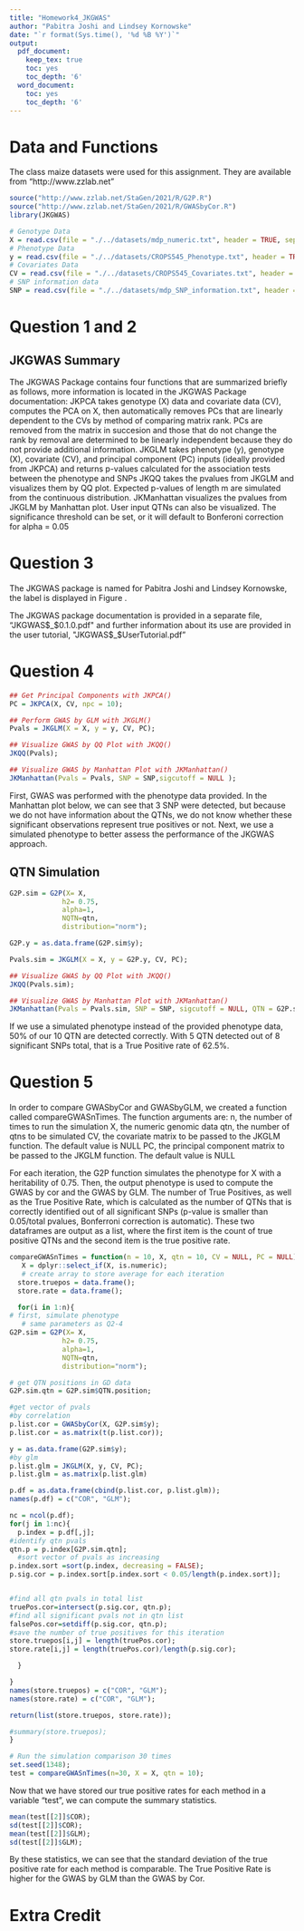 ```yaml
---
title: "Homework4_JKGWAS"
author: "Pabitra Joshi and Lindsey Kornowske"
date: "`r format(Sys.time(), '%d %B %Y')`"
output:
  pdf_document:
    keep_tex: true
    toc: yes
    toc_depth: '6'
  word_document:
    toc: yes
    toc_depth: '6'
---
```


\begin{figure*}[htbp]
\begin{center}
\includegraphics[width = 0.5\textwidth]{JKGWAS_logo.png}
\end{center}
\end{figure*}

# Data and Functions

The class maize datasets were used for this assignment. They are available from "http://www.zzlab.net" 

```r
source("http://www.zzlab.net/StaGen/2021/R/G2P.R")
source("http://www.zzlab.net/StaGen/2021/R/GWASbyCor.R")
library(JKGWAS)

# Genotype Data
X = read.csv(file = "./../datasets/mdp_numeric.txt", header = TRUE, sep ="");
# Phenotype Data
y = read.csv(file = "./../datasets/CROPS545_Phenotype.txt", header = TRUE, sep = "");
# Covariates Data
CV = read.csv(file = "./../datasets/CROPS545_Covariates.txt", header = TRUE, sep = "");
# SNP information data
SNP = read.csv(file = "./../datasets/mdp_SNP_information.txt", header = TRUE, sep = "");

```

# Question 1 and 2
\textbf{(1)	The package should contain at least three input: y, X , and C that are R objects of numeric data frame. Their dimensions are n by 1, n by m, and n by t corresponding to phenotype, genotype and covariate data, where n is number of individuals, m is number of markers, and t is number of covariates. The function should return probability values with dimension of 1 by m for the association tests between phenotype and markers. Markers are tested one at a time with covariates in C included as covariates (15 points).
(2)	The package should perform PCA and incorporate PCs as cofactors for GWAS.  Your package should also automatically exclude the PCs that are in linear dependent to the covariates provided by users. (25 points).}

## JKGWAS Summary

The JKGWAS Package contains four functions that are summarized briefly as follows, more information is located in the JKGWAS Package documentation: \par
\textbullet JKPCA takes genotype (X) data and covariate data (CV), computes the PCA on X, then automatically removes PCs that are linearly dependent to the CVs by method of comparing matrix rank. PCs are removed from the matrix in succesion and those that do not change the rank by removal are determined to be linearly independent because they do not provide additional information. \par
\textbullet JKGLM takes phenotype (y), genotype (X), covariate (CV), and principal component (PC) inputs (ideally provided from JKPCA) and returns p-values calculated for the association tests between the phenotype and SNPs \par
\textbullet JKQQ takes the pvalues from JKGLM and visualizes them by QQ plot. Expected p-values of length m are simulated from the continuous distribution.\par
\textbullet JKManhattan visualizes the pvalues from JKGLM by Manhattan plot. User input QTNs can also be visualized. The significance threshold can be set, or it will default to Bonferoni correction for alpha = 0.05 \par



# Question 3

\textbf{(3)	Develop a user manual and tutorials. Name your package and create a logo. (20 points).}

The JKGWAS package is named for Pabitra Joshi and Lindsey Kornowske, the label is displayed in Figure \ref{fig:logo}.

\begin{figure*}[htbp]
\begin{center}
\includegraphics[width = 0.3\textwidth]{JKGWAS_logo.png}
  \caption{JKGWAS Package Logo}
  \label{fig:logo}
\end{center}
\end{figure*}

The JKGWAS package documentation is provided in a separate file, "JKGWAS$\_$0.1.0.pdf" and further information about its use are provided in the user tutorial, "JKGWAS$\_$UserTutorial.pdf"

# Question 4

\textbf{(4)	Perform GWAS on the data provided or your own data which must contain cofactors (15 points).}

```r
## Get Principal Components with JKPCA()
PC = JKPCA(X, CV, npc = 10);

## Perform GWAS by GLM with JKGLM()
Pvals = JKGLM(X = X, y = y, CV, PC);

## Visualize GWAS by QQ Plot with JKQQ()
JKQQ(Pvals);

## Visualize GWAS by Manhattan Plot with JKManhattan()
JKManhattan(Pvals = Pvals, SNP = SNP,sigcutoff = NULL );

```
First, GWAS was performed with the phenotype data provided. In the Manhattan plot below, we can see that 3 SNP were detected, but because we do not have information about the QTNs, we do not know whether these significant observations represent true positives or not. Next, we use a simulated phenotype to better assess the performance of the JKGWAS approach.

## QTN Simulation

```r
G2P.sim = G2P(X= X,
             h2= 0.75,
             alpha=1,
             NQTN=qtn,
             distribution="norm");

G2P.y = as.data.frame(G2P.sim$y);

Pvals.sim = JKGLM(X = X, y = G2P.y, CV, PC);

## Visualize GWAS by QQ Plot with JKQQ()
JKQQ(Pvals.sim);

## Visualize GWAS by Manhattan Plot with JKManhattan()
JKManhattan(Pvals = Pvals.sim, SNP = SNP, sigcutoff = NULL, QTN = G2P.sim$QTN.position );

```

If we use a simulated phenotype instead of the provided phenotype data, 50% of our 10 QTN are detected correctly. With 5 QTN detected out of 8 significant SNPs total, that is a True Positive rate of 62.5%.

# Question 5

\textbf{(5)	Demonstrate that your method is superior to the competing method (GWASbyCor) through simulation with at least 30 replicates (25 points).}

In order to compare GWASbyCor and GWASbyGLM, we created a function called compareGWASnTimes. The function arguments are: \par
\texbullet n, the number of times to run the simulation \par
\textbullet X, the numeric genomic data \par
\textbullet qtn, the number of qtns to be simulated \par
\textbullet CV, the covariate matrix to be passed to the JKGLM function. The default value is NULL \par
\textbullet PC, the principal component matrix to be passed to the JKGLM function. The default value is NULL \par

For each iteration, the G2P function simulates the phenotype for X with a heritability of 0.75. Then, the output phenotype is used to compute the GWAS by cor and the GWAS by GLM. The number of True Positives, as well as the True Positive Rate, which is calculated as the number of QTNs that is correctly identified out of all significant SNPs (p-value is smaller than 0.05/total pvalues, Bonferroni correction is automatic). These two dataframes are output as a list, where the first item is the count of true positive QTNs and the second item is the true positive rate.

```r
compareGWASnTimes = function(n = 10, X, qtn = 10, CV = NULL, PC = NULL) {
   X = dplyr::select_if(X, is.numeric);
   # create array to store average for each iteration
  store.truepos = data.frame();
  store.rate = data.frame();

  for(i in 1:n){
# first, simulate phenotype
   # same parameters as Q2-4
G2P.sim = G2P(X= X,
             h2= 0.75,
             alpha=1,
             NQTN=qtn,
             distribution="norm");

# get QTN positions in GD data
G2P.sim.qtn = G2P.sim$QTN.position;

#get vector of pvals
#by correlation
p.list.cor = GWASbyCor(X, G2P.sim$y);
p.list.cor = as.matrix(t(p.list.cor));

y = as.data.frame(G2P.sim$y);
#by glm
p.list.glm = JKGLM(X, y, CV, PC);
p.list.glm = as.matrix(p.list.glm)

p.df = as.data.frame(cbind(p.list.cor, p.list.glm));
names(p.df) = c("COR", "GLM");

nc = ncol(p.df);
for(j in 1:nc){
  p.index = p.df[,j];
#identify qtn pvals
qtn.p = p.index[G2P.sim.qtn];
  #sort vector of pvals as increasing
p.index.sort =sort(p.index, decreasing = FALSE);
p.sig.cor = p.index.sort[p.index.sort < 0.05/length(p.index.sort)];


#find all qtn pvals in total list
truePos.cor=intersect(p.sig.cor, qtn.p);
#find all significant pvals not in qtn list
falsePos.cor=setdiff(p.sig.cor, qtn.p);
#save the number of true positives for this iteration
store.truepos[i,j] = length(truePos.cor);
store.rate[i,j] = length(truePos.cor)/length(p.sig.cor);

  }

}
names(store.truepos) = c("COR", "GLM");
names(store.rate) = c("COR", "GLM");

return(list(store.truepos, store.rate));

#summary(store.truepos);
}

# Run the simulation comparison 30 times
set.seed(1348);
test = compareGWASnTimes(n=30, X = X, qtn = 10);
```

Now that we have stored our true positive rates for each method in a variable "test", we can compute the summary statistics.

```r
mean(test[[2]]$COR);
sd(test[[2]]$COR);
mean(test[[2]]$GLM);
sd(test[[2]]$GLM);
```

By these statistics, we can see that the standard deviation of the true positive rate for each method is comparable. The True Positive Rate is higher for the GWAS by GLM than the GWAS by Cor.


# Extra Credit

\textbf{(6)	Demonstrate that your package is better than BLINK C version (http://zzlab.net/blink) on either statistical power or speed (25 points). }

```r
```


